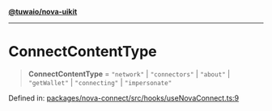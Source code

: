 [**@tuwaio/nova-uikit**](../../../../README.md)

***

# ConnectContentType

> **ConnectContentType** = `"network"` \| `"connectors"` \| `"about"` \| `"getWallet"` \| `"connecting"` \| `"impersonate"`

Defined in: [packages/nova-connect/src/hooks/useNovaConnect.ts:9](https://github.com/TuwaIO/nova-uikit/blob/10956f94b5825fb5faaa8de50c7681fa43843c24/packages/nova-connect/src/hooks/useNovaConnect.ts#L9)
